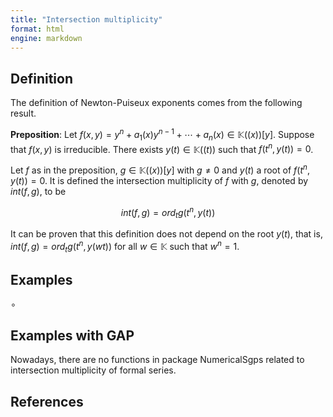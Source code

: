 ```yaml
---
title: "Intersection multiplicity"
format: html
engine: markdown
---
```


## Definition

The definition of Newton-Puiseux exponents comes from the following result.

$\textbf{Preposition}$: Let $f(x,y) = y^n + a_1(x)y^{n-1} + \cdots + a_n(x) \in \mathbb{K}((x))[y]$. Suppose that $f(x,y)$ is irreducible. There exists $y(t) \in \mathbb{K}((t))$ such that $f(t^n, y(t)) = 0$.

Let $f$ as in the preposition, $g \in \mathbb{K}((x))[y]$ with $g \ne 0$ and $y(t)$ a root of $f(t^n, y(t)) = 0$. It is defined the intersection multiplicity of $f$ with $g$, denoted by $int(f,g)$, to be

$$
int(f,g) = ord_t g(t^n, y(t))
$$

It can be proven that this definition does not depend on the root $y(t)$, that is, $int(f,g) = ord_t g(t^n, y(wt))$ for all $w \in \mathbb{K}$ such that $w^n = 1$.

## Examples

$\circ$

## Examples with GAP

Nowadays, there are no functions in package NumericalSgps related to intersection multiplicity of formal series.

## References

